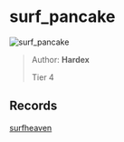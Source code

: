 
# surf_pancake

![surf_pancake](https://raw.githubusercontent.com/Sayt123/SurfMapPics/Maps-and-bonuses/csgo/surf_pancake.jpg)

> Author: **Hardex**
>
> Tier 4

## Records

[surfheaven](https://surfheaven.eu/map/surf_pancake)

